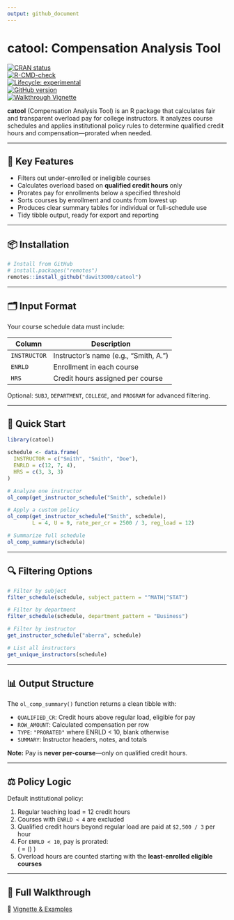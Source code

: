 ```yaml
---
output: github_document
---
```


# catool: Compensation Analysis Tool

[![CRAN status](https://www.r-pkg.org/badges/version/catool)](https://CRAN.R-project.org/package=catool)  
[![R-CMD-check](https://github.com/dawit3000/catool/actions/workflows/R-CMD-check.yaml/badge.svg)](https://github.com/dawit3000/catool/actions/workflows/R-CMD-check.yaml)  
[![Lifecycle: experimental](https://img.shields.io/badge/lifecycle-experimental-orange.svg)](https://lifecycle.r-lib.org/articles/stages.html#experimental)  
[![GitHub version](https://img.shields.io/github/v/tag/dawit3000/catool?label=GitHub&logo=github)](https://github.com/dawit3000/catool)  
[![Walkthrough Vignette](https://img.shields.io/badge/docs-walkthrough-blue)](https://dawit3000.github.io/catool/articles/catool-walkthrough.html)

**catool** (Compensation Analysis Tool) is an R package that calculates fair and transparent overload pay for college instructors. It analyzes course schedules and applies institutional policy rules to determine qualified credit hours and compensation—prorated when needed.

---

## 🔧 Key Features

- Filters out under-enrolled or ineligible courses
- Calculates overload based on **qualified credit hours** only
- Prorates pay for enrollments below a specified threshold
- Sorts courses by enrollment and counts from lowest up
- Produces clear summary tables for individual or full-schedule use
- Tidy tibble output, ready for export and reporting

---

## 📦 Installation

```r
# Install from GitHub
# install.packages("remotes")
remotes::install_github("dawit3000/catool")
```

---

## 🗂️ Input Format

Your course schedule data must include:

| Column       | Description                           |
|--------------|---------------------------------------|
| `INSTRUCTOR` | Instructor’s name (e.g., "Smith, A.")  |
| `ENRLD`      | Enrollment in each course             |
| `HRS`        | Credit hours assigned per course      |

Optional: `SUBJ`, `DEPARTMENT`, `COLLEGE`, and `PROGRAM` for advanced filtering.

---

## 🧪 Quick Start

```r
library(catool)

schedule <- data.frame(
  INSTRUCTOR = c("Smith", "Smith", "Doe"),
  ENRLD = c(12, 7, 4),
  HRS = c(3, 3, 3)
)

# Analyze one instructor
ol_comp(get_instructor_schedule("Smith", schedule))

# Apply a custom policy
ol_comp(get_instructor_schedule("Smith", schedule),
        L = 4, U = 9, rate_per_cr = 2500 / 3, reg_load = 12)

# Summarize full schedule
ol_comp_summary(schedule)
```

---

## 🔍 Filtering Options

```r
# Filter by subject
filter_schedule(schedule, subject_pattern = "^MATH|^STAT")

# Filter by department
filter_schedule(schedule, department_pattern = "Business")

# Filter by instructor
get_instructor_schedule("aberra", schedule)

# List all instructors
get_unique_instructors(schedule)
```

---

## 📊 Output Structure

The `ol_comp_summary()` function returns a clean tibble with:

- `QUALIFIED_CR`: Credit hours above regular load, eligible for pay
- `ROW_AMOUNT`: Calculated compensation per row
- `TYPE`: `"PRORATED"` where ENRLD < 10, blank otherwise
- `SUMMARY`: Instructor headers, notes, and totals

**Note:** Pay is **never per-course**—only on qualified credit hours.

---

## ⚖️ Policy Logic

Default institutional policy:

1. Regular teaching load = 12 credit hours  
2. Courses with `ENRLD < 4` are excluded  
3. Qualified credit hours beyond regular load are paid at `$2,500 / 3` per hour  
4. For `ENRLD < 10`, pay is prorated:  
   \( \text{Compensation} = \left(\frac{\text{ENRLD}}{10}\right) \times \text{rate per CR} \times \text{qualified CR} \)
5. Overload hours are counted starting with the **least-enrolled eligible courses**

---

## 📖 Full Walkthrough

🔗 [Vignette & Examples](https://dawit3000.github.io/catool/articles/catool-walkthrough.html)
